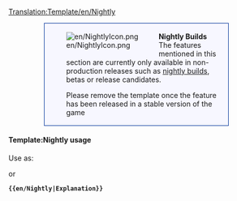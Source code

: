 <noinclude>[[Translation:Template/en/Nightly]]</noinclude><div style="background-color:#f7f7ff; border: 1px solid #003399; padding:0.2em; margin:1em 5em"><div style="float:left;">[[File:en/NightlyIcon.png]]</div><div style="margin-left:40px"><strong>Nightly Builds</strong><br />The features mentioned in this section are currently only available in non-production releases such as [[en/Archive/Community/Nightly build|nightly builds]], betas or release candidates. {{{1|}}}
<p style="font-size:smaller">Please remove the template once the feature has been released in a stable version of the game</p></div></div>

<noinclude>
====Template:Nightly usage====
Use as:

 {{en/S|en/Nightly}}

or

 '''<nowiki>{{en/Nightly|Explanation}}</nowiki>'''
</noinclude>